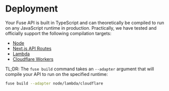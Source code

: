 # Deployment

Your Fuse API is built in TypeScript and can theoretically be compiled to run on any JavaScript runtime in production. Practically, we have tested and officially support the following compilation targets:

- [Node](/docs/deployment/node)
- [Next.js API Routes](/docs/deployment/nextjs)
- [Lambda](/docs/deployment/lambda)
- [Cloudflare Workers](/docs/deployment/cloudflare-workers)

TL;DR: The `fuse build` command takes an `--adapter` argument that will compile your API to run on the specified runtime:

```sh
fuse build --adapter node/lambda/cloudflare
```